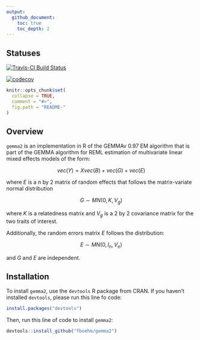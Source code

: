 ```yaml
---
output:
  github_document:
    toc: true
    toc_depth: 2
---
```


## Statuses

[![Travis-CI Build Status](https://travis-ci.org/fboehm/gemma2.svg?branch=master)](https://travis-ci.org/fboehm/gemma2)

[![codecov](https://codecov.io/gh/fboehm/gemma2/branch/master/graph/badge.svg)](https://codecov.io/gh/fboehm/gemma2)



<!-- README.md is generated from README.Rmd. Please edit that file -->

```r
knitr::opts_chunk$set(
  collapse = TRUE,
  comment = "#>",
  fig.path = "README-"
)
```

## Overview

`gemma2` is an implementation in R of the GEMMAv 0.97 EM algorithm that is part of the GEMMA algorithm for REML estimation of multivariate linear mixed effects models of the form:

$$vec(Y) = X vec(B) + vec(G) + vec(E)$$ 

where $E$ is a n by 2 matrix of random effects that follows the matrix-variate normal distribution

$$G \sim MN(0, K, V_g)$$ 

where $K$ is a relatedness matrix and $V_g$ is a 2 by 2 covariance matrix for the two traits of interest.

Additionally, the random errors matrix $E$ follows the distribution:

$$E \sim MN(0, I_n, V_e)$$

and $G$ and $E$ are independent.





## Installation

To install `gemma2`, use the `devtools` R package from CRAN. If you haven't installed `devtools`, please run this line fo code:

```r
install.packages("devtools")
```

Then, run this line of code to install `gemma2`:

```r
devtools::install_github("fboehm/gemma2")
```



